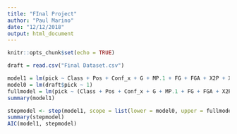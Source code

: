 ```yaml
---
title: "FInal Project"
author: "Paul Marino"
date: "12/12/2018"
output: html_document
---
```


```r
knitr::opts_chunk$set(echo = TRUE)
```

```r
draft = read.csv("Final Dataset.csv")
```

```r
model1 = lm(pick ~ Class + Pos + Conf_x + G + MP.1 + FG + FGA + X2P + X2PA + X3P + X3PA + FT + FTA + ORB + DRB + TRB + AST + STL + BLK + TOV + PF + PTS + Team_Rk + BPI.Off + BPI.Def + BPI + Player_Rank + Outside100 + Height + Weight, data = draft)
model0 = lm(draft$pick ~ 1)
fullmodel = lm(pick ~ (Class + Pos + Conf_x + G + MP.1 + FG + FGA + X2P + X2PA + X3P + X3PA + FT + FTA + ORB + DRB + TRB + AST + STL + BLK + TOV + PF + PTS + Team_Rk + BPI.Off + BPI.Def + BPI + Player_Rank+ Outside100 + Height + Weight)^2, data = draft)
summary(model1)
```
```r
stepmodel <- step(model1, scope = list(lower = model0, upper = fullmodel), direction = "both", trace=FALSE)
summary(stepmodel)
AIC(model1, stepmodel)
```







